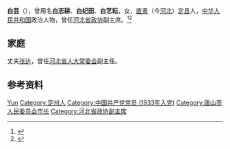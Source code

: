 '''白芸'''（{{bd|1909年||2005年}}），曾用名'''白志耕'''、'''白纪田'''、'''白艺耘'''，女，[[直隶|直隶]]（今[[河北|河北]]）[[定县|定县]]人，[[中华人民共和国|中华人民共和国]]政治人物，曾任[[河北省政协|河北省政协]]副主席。<ref>{{Cite book|title=华夏妇女名人词典|author=周行健主编|publisher=华夏出版社|year=1988|isbn=|location=北京|pages=}}</ref><ref>{{Cite book|title=中华人民共和国职官志|author=何虎生, 李耀东, 向常福主编|publisher=中国社会出版社|year=2003|isbn=9787800883934|location=北京|pages=}}</ref>

== 家庭 ==
丈夫[[张达_(1905年)|张达]]，曾任[[河北省人大常委会|河北省人大常委会]]副主任。

== 参考资料 ==
{{reflist}}

{{中国人物小作品}}
{{唐山市市长}}

{{Authority control}}
{{DEFAULTSORT:Bai白}}
[[Category:白姓|Yun]]
[[Category:定州人|Category:定州人]]
[[Category:中国共产党党员_(1933年入党)|Category:中国共产党党员 (1933年入党)]]
[[Category:唐山市人民委员会市长|Category:唐山市人民委员会市长]]
[[Category:河北省政协副主席|Category:河北省政协副主席]]